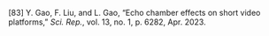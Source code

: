 \[83\]	Y. Gao, F. Liu, and L. Gao, “Echo chamber effects on short video platforms,” *Sci. Rep.*, vol. 13, no. 1, p. 6282, Apr. 2023\.